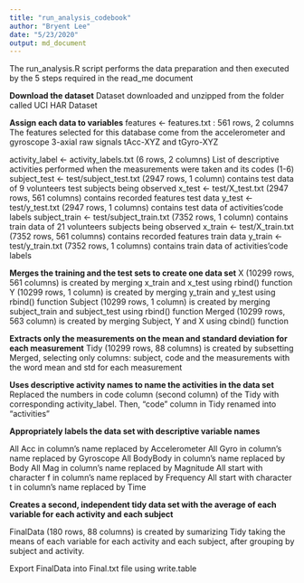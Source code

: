 ```yaml
---
title: "run_analysis_codebook"
author: "Bryent Lee"
date: "5/23/2020"
output: md_document
---
```

The run_analysis.R script performs the data preparation and then executed by the 5 steps required in the read_me document

**Download the dataset**
Dataset downloaded and unzipped from the folder called UCI HAR Dataset

**Assign each data to variables**
features <- features.txt : 561 rows, 2 columns
The features selected for this database come from the accelerometer and gyroscope 3-axial raw signals tAcc-XYZ and tGyro-XYZ

activity_label <- activity_labels.txt (6 rows, 2 columns)
List of descriptive activities performed when the measurements were taken and its codes (1-6)
subject_test <- test/subject_test.txt  (2947 rows, 1 column)
contains test data of 9 volunteers test subjects being observed
x_test <- test/X_test.txt  (2947 rows, 561 columns)
contains recorded features test data
y_test <- test/y_test.txt  (2947 rows, 1 columns)
contains test data of activities’code labels
subject_train <- test/subject_train.txt  (7352 rows, 1 column)
contains train data of 21 volunteers subjects being observed
x_train <- test/X_train.txt (7352 rows, 561 columns)
contains recorded features train data
y_train <- test/y_train.txt (7352 rows, 1 columns)
contains train data of activities’code labels

**Merges the training and the test sets to create one data set**
X (10299 rows, 561 columns) is created by merging x_train and x_test using rbind() function
Y (10299 rows, 1 column) is created by merging y_train and y_test using rbind() function
Subject (10299 rows, 1 column) is created by merging subject_train and subject_test using rbind() function
Merged (10299 rows, 563 column) is created by merging Subject, Y and X using cbind() function

**Extracts only the measurements on the mean and standard deviation for each measurement**
Tidy (10299 rows, 88 columns) is created by subsetting Merged, selecting only columns: subject, code and the measurements with the word mean and std for each measurement

**Uses descriptive activity names to name the activities in the data set**
Replaced the numbers in code column (second column) of the Tidy with corresponding activity_label. Then, "code" column in Tidy renamed into "activities "

**Appropriately labels the data set with descriptive variable names**

All Acc in column’s name replaced by Accelerometer
All Gyro in column’s name replaced by Gyroscope
All BodyBody in column’s name replaced by Body
All Mag in column’s name replaced by Magnitude
All start with character f in column’s name replaced by Frequency
All start with character t in column’s name replaced by Time

**Creates a second, independent tidy data set with the average of each variable for each activity and each subject**

FinalData (180 rows, 88 columns) is created by sumarizing Tidy taking the means of each variable for each activity and each subject, after grouping by subject and activity.

Export FinalData into Final.txt file using write.table